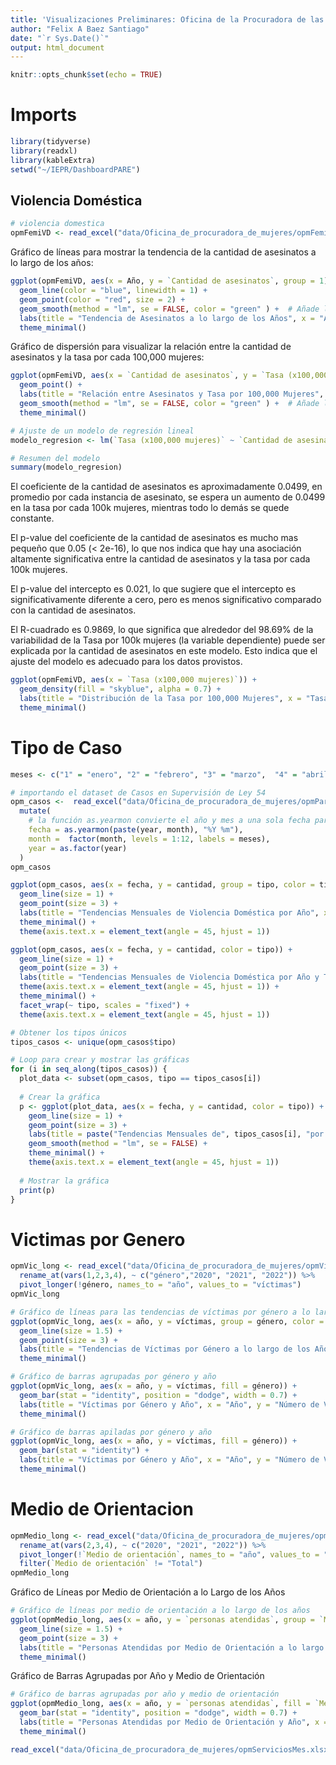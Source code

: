 ```yaml
---
title: 'Visualizaciones Preliminares: Oficina de la Procuradora de las Mujeres'
author: "Felix A Baez Santiago"
date: "`r Sys.Date()`"
output: html_document
---
```


```r
knitr::opts_chunk$set(echo = TRUE)
```

# Imports
```r
library(tidyverse)
library(readxl)
library(kableExtra)
setwd("~/IEPR/DashboardPARE")
```

## Violencia Doméstica

```r
# violencia domestica
opmFemiVD <- read_excel("data/Oficina_de_procuradora_de_mujeres/opmFemiVD.xlsx") # año, asesinatos, tasa x100k 
```

Gráfico de líneas para mostrar la tendencia de la cantidad de asesinatos a lo largo de los años:

```r
ggplot(opmFemiVD, aes(x = Año, y = `Cantidad de asesinatos`, group = 1)) +
  geom_line(color = "blue", linewidth = 1) +
  geom_point(color = "red", size = 2) +
  geom_smooth(method = "lm", se = FALSE, color = "green" ) +  # Añade líneas de tendencia lineal
  labs(title = "Tendencia de Asesinatos a lo largo de los Años", x = "Año", y = "Cantidad de Asesinatos") +
  theme_minimal()

```

Gráfico de dispersión para visualizar la relación entre la cantidad de asesinatos y la tasa por cada 100,000 mujeres:

```r
ggplot(opmFemiVD, aes(x = `Cantidad de asesinatos`, y = `Tasa (x100,000 mujeres)`)) +
  geom_point() +
  labs(title = "Relación entre Asesinatos y Tasa por 100,000 Mujeres", x = "Cantidad de asesinatos", y = "Tasa (x100,000 mujeres)") +
  geom_smooth(method = "lm", se = FALSE, color = "green" ) +  # Añade líneas de tendencia lineal
  theme_minimal()

# Ajuste de un modelo de regresión lineal
modelo_regresion <- lm(`Tasa (x100,000 mujeres)` ~ `Cantidad de asesinatos`, data = opmFemiVD)

# Resumen del modelo
summary(modelo_regresion)
```

El coeficiente de la cantidad de asesinatos es aproximadamente 0.0499, en promedio por cada instancia de asesinato, se espera un aumento de 0.0499 en la tasa por cada 100k mujeres, mientras todo lo demás se quede constante.

El p-value del coeficiente de la cantidad de asesinatos es mucho mas pequeño que 0.05 (\< 2e-16), lo que nos indica que hay una asociación altamente significativa entre la cantidad de asesinatos y la tasa por cada 100k mujeres.

El p-value del intercepto es 0.021, lo que sugiere que el intercepto es significativamente diferente a cero, pero es menos significativo comparado con la cantidad de asesinatos.

El R-cuadrado es 0.9869, lo que significa que alrededor del 98.69% de la variabilidad de la Tasa por 100k mujeres (la variable dependiente) puede ser explicada por la cantidad de asesinatos en este modelo. Esto indica que el ajuste del modelo es adecuado para los datos provistos.

```r
ggplot(opmFemiVD, aes(x = `Tasa (x100,000 mujeres)`)) +
  geom_density(fill = "skyblue", alpha = 0.7) +
  labs(title = "Distribución de la Tasa por 100,000 Mujeres", x = "Tasa (x100,000 mujeres)", y = "Densidad") +
  theme_minimal()
```
#  Tipo de Caso 

```r
meses <- c("1" = "enero", "2" = "febrero", "3" = "marzo",  "4" = "abril", "5" = "mayo", "6" = "junio", "7" = "julio", "8" = "agosto", "9" = "septiembre","10" = "octubre", "11" = "noviembre", "12" = "diciembre")

# importando el dataset de Casos en Supervisión de Ley 54
opm_casos <-  read_excel("data/Oficina_de_procuradora_de_mujeres/opmPartMes.xlsx") %>%
  mutate(
    # la función as.yearmon convierte el año y mes a una sola fecha para poderla visualizar apropiadamente, la función es parte del paquete zoo
    fecha = as.yearmon(paste(year, month), "%Y %m"),
    month =  factor(month, levels = 1:12, labels = meses), 
    year = as.factor(year)
  )
opm_casos
```

```r
ggplot(opm_casos, aes(x = fecha, y = cantidad, group = tipo, color = tipo)) +
  geom_line(size = 1) +
  geom_point(size = 3) +
  labs(title = "Tendencias Mensuales de Violencia Doméstica por Año", x = "Fecha", y = "Cantidad de Casos") +
  theme_minimal() +
  theme(axis.text.x = element_text(angle = 45, hjust = 1))

ggplot(opm_casos, aes(x = fecha, y = cantidad, color = tipo)) +
  geom_line(size = 1) +
  geom_point(size = 3) +
  labs(title = "Tendencias Mensuales de Violencia Doméstica por Año y Tipo", x = "Mes", y = "Cantidad de Casos") +
  theme(axis.text.x = element_text(angle = 45, hjust = 1)) +
  theme_minimal() + 
  facet_wrap(~ tipo, scales = "fixed") +
  theme(axis.text.x = element_text(angle = 45, hjust = 1))
```



```r
# Obtener los tipos únicos
tipos_casos <- unique(opm_casos$tipo)

# Loop para crear y mostrar las gráficas
for (i in seq_along(tipos_casos)) {
  plot_data <- subset(opm_casos, tipo == tipos_casos[i])
  
  # Crear la gráfica
  p <- ggplot(plot_data, aes(x = fecha, y = cantidad, color = tipo)) +
    geom_line(size = 1) +
    geom_point(size = 3) +
    labs(title = paste("Tendencias Mensuales de", tipos_casos[i], "por Año"), x = "Mes", y = "Cantidad de Casos", color = "Año") +
    geom_smooth(method = "lm", se = FALSE) +  
    theme_minimal() +
    theme(axis.text.x = element_text(angle = 45, hjust = 1))
  
  # Mostrar la gráfica
  print(p)
}
```

# Victimas por Genero
```r
opmVic_long <- read_excel("data/Oficina_de_procuradora_de_mujeres/opmVicGraf.xlsx") %>% 
  rename_at(vars(1,2,3,4), ~ c("género","2020", "2021", "2022")) %>%
  pivot_longer(!género, names_to = "año", values_to = "víctimas")
opmVic_long
```

```r
# Gráfico de líneas para las tendencias de víctimas por género a lo largo de los años
ggplot(opmVic_long, aes(x = año, y = víctimas, group = género, color = género)) +
  geom_line(size = 1.5) +
  geom_point(size = 3) +
  labs(title = "Tendencias de Víctimas por Género a lo largo de los Años", x = "Año", y = "Número de Víctimas", color = "Género") +
  theme_minimal()
```

```r
# Gráfico de barras agrupadas por género y año
ggplot(opmVic_long, aes(x = año, y = víctimas, fill = género)) +
  geom_bar(stat = "identity", position = "dodge", width = 0.7) +
  labs(title = "Víctimas por Género y Año", x = "Año", y = "Número de Víctimas", fill = "Género") +
  theme_minimal()
```

```r
# Gráfico de barras apiladas por género y año
ggplot(opmVic_long, aes(x = año, y = víctimas, fill = género)) +
  geom_bar(stat = "identity") +
  labs(title = "Víctimas por Género y Año", x = "Año", y = "Número de Víctimas", fill = "Género") +
  theme_minimal()

```

# Medio de Orientacion
```r
opmMedio_long <- read_excel("data/Oficina_de_procuradora_de_mujeres/opmMedio.xlsx") %>% 
  rename_at(vars(2,3,4), ~ c("2020", "2021", "2022")) %>%
  pivot_longer(!`Medio de orientación`, names_to = "año", values_to = "personas atendidas") %>% 
  filter(`Medio de orientación` != "Total")
opmMedio_long
```
Gráfico de Líneas por Medio de Orientación a lo Largo de los Años
```r
# Gráfico de líneas por medio de orientación a lo largo de los años
ggplot(opmMedio_long, aes(x = año, y = `personas atendidas`, group = `Medio de orientación`, color = `Medio de orientación`)) +
  geom_line(size = 1.5) +
  geom_point(size = 3) +
  labs(title = "Personas Atendidas por Medio de Orientación a lo largo de los Años", x = "Año", y = "Número de Personas Atendidas", color = "Medio de Orientación") +
  theme_minimal()
```

Gráfico de Barras Agrupadas por Año y Medio de Orientación
```r
# Gráfico de barras agrupadas por año y medio de orientación
ggplot(opmMedio_long, aes(x = año, y = `personas atendidas`, fill = `Medio de orientación`)) +
  geom_bar(stat = "identity", position = "dodge", width = 0.7) +
  labs(title = "Personas Atendidas por Medio de Orientación y Año", x = "Año", y = "Número de Personas Atendidas", fill = "Medio de Orientación") +
  theme_minimal()

```

```r
read_excel("data/Oficina_de_procuradora_de_mujeres/opmServiciosMes.xlsx") # mes, año, tipo de servicio, # ofrecidos
```









